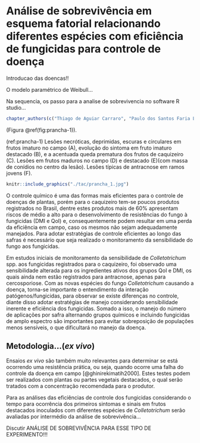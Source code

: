 # Análise de sobrevivência em esquema fatorial relacionando diferentes espécies com eficiência de fungicidas para controle de doença 

Introducao das doencas!!

O modelo paramétrico de Weibull...


Na sequencia, os passo para a analise de sobrevivencia no software R studio...



```r
chapter_authors(c("Thiago de Aguiar Carraro", "Paulo dos Santos Faria Lichtemberg", "Camilla Castellar", "Walmes Marques Zeviani", "Louise Larissa May De Mio"))
```

 (Figura \@ref(fig:prancha-1)).

(ref:prancha-1) Lesões necróticas, deprimidas, escuras e circulares em frutos imaturo no campo (A), evolução do sintoma em fruto imaturo destacado (B), e a acentuada queda prematura dos frutos de caquizeiro (C). Lesões em frutos maduros no campo (D) e destacado (E)(com massa de conídios no centro da lesão). Lesões típicas de antracnose em ramos jovens (F).

```r
knitr::include_graphics("./tac/prancha_1.jpg")
```

O controle químico é uma das formas mais eficientes para o controle de doenças de plantas, porém para o caquizeiro tem-se poucos produtos registrados no Brasil, dentre estes produtos mais de 60% apresentam riscos de médio a alto para o desenvolvimento de resistências do fungo à fungicidas (DMI e QoI) e, consequentemente podem resultar em uma perda da eficiência em campo, caso os mesmos não sejam adequadamente manejados. Para adotar estratégias de controle eficientes ao longo das safras é necessário que seja realizado o monitoramento da sensibilidade do fungo aos fungicidas.

Em estudos iniciais de monitoramento da sensibilidade de *Colletotrichum* spp. aos fungicidas registrados para o caquizeiro, foi observado uma sensibilidade alterada para os ingredientes ativos dos grupos QoI e DMI, os quais ainda nem estão registrados para antracnose, apenas para cercosporiose. Com as novas espécies do fungo *Colletotrichum* causando a doença, torna-se importante o entendimento da interação patógenos/fungicidas, para observar se existe diferenças no controle, diante disso adotar estratégias de manejo considerando sensibilidade inerente e eficiência dos fungicidas. Somado a isso, o manejo do número de aplicações por safra alternando grupos químicos e incluindo fungicidas de amplo espectro são importantes para evitar sobreposição de populações menos sensíveis, o que dificultará no manejo da doença.

## Metodologia...(*ex vivo*)

Ensaios *ex vivo* são também muito relevantes para determinar se está ocorrendo uma resistência prática, ou seja, quando ocorre uma falha do controle da doença em campo [@ghinirekimatih2000]. Estes testes podem ser realizados com plantas ou partes vegetais destacados, o qual serão tratados com a concentração recomendada para o produtor.


Para as análises das eficiências de controle dos fungicidas considerando o tempo para ocorrência dos primeiros sintomas e sinais em frutos destacados inoculados com diferentes espécies de *Colletotrichum* serão avaliadas por intermédio da análise de sobrevivência...


Discutir ANÁLISE DE SOBREVIVÊNCIA PARA ESSE TIPO DE EXPERIMENTO!!!